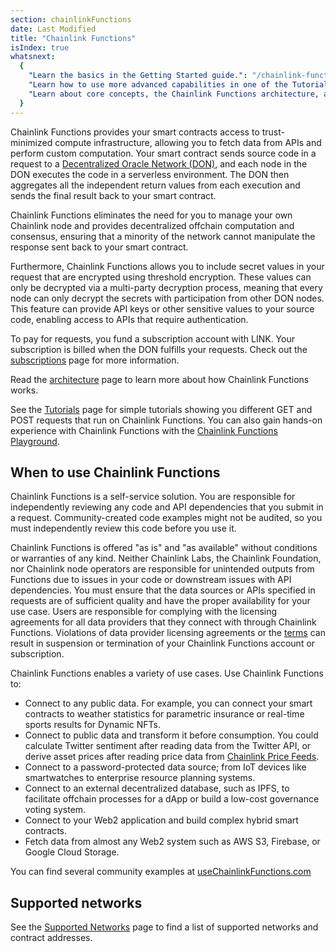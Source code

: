```yaml
---
section: chainlinkFunctions
date: Last Modified
title: "Chainlink Functions"
isIndex: true
whatsnext:
  {
    "Learn the basics in the Getting Started guide.": "/chainlink-functions/getting-started",
    "Learn how to use more advanced capabilities in one of the Tutorials.": "/chainlink-functions/tutorials",
    "Learn about core concepts, the Chainlink Functions architecture, and billing.": "/chainlink-functions/resources",
  }
---
```



Chainlink Functions provides your smart contracts access to trust-minimized compute infrastructure, allowing you to fetch data from APIs and perform custom computation. Your smart contract sends source code in a request to a [Decentralized Oracle Network (DON)](/chainlink-functions/resources/concepts), and each node in the DON executes the code in a serverless environment. The DON then aggregates all the independent return values from each execution and sends the final result back to your smart contract.

Chainlink Functions eliminates the need for you to manage your own Chainlink node and provides decentralized offchain computation and consensus, ensuring that a minority of the network cannot manipulate the response sent back to your smart contract.

Furthermore, Chainlink Functions allows you to include secret values in your request that are encrypted using threshold encryption. These values can only be decrypted via a multi-party decryption process, meaning that every node can only decrypt the secrets with participation from other DON nodes. This feature can provide API keys or other sensitive values to your source code, enabling access to APIs that require authentication.

To pay for requests, you fund a subscription account with LINK. Your subscription is billed when the DON fulfills your requests. Check out the [subscriptions](/chainlink-functions/resources/subscriptions) page for more information.

Read the [architecture](/chainlink-functions/resources/architecture) page to learn more about how Chainlink Functions works.

See the [Tutorials](/chainlink-functions/tutorials) page for simple tutorials showing you different GET and POST requests that run on Chainlink Functions. You can also gain hands-on experience with Chainlink Functions with the [Chainlink Functions Playground](https://functions.chain.link/playground).

## When to use Chainlink Functions

<Aside type="note">
Chainlink Functions is a self-service solution. You are responsible for independently reviewing any code and API dependencies that you submit in a request. Community-created code examples might not be audited, so you must independently review this code before you use it.

Chainlink Functions is offered "as is" and "as available" without conditions or warranties of any kind. Neither Chainlink Labs, the Chainlink Foundation, nor Chainlink node operators are responsible for unintended outputs from Functions due to issues in your code or downstream issues with API dependencies. You must ensure that the data sources or APIs specified in requests are of sufficient quality and have the proper availability for your use case. Users are responsible for complying with the licensing agreements for all data providers that they connect with through Chainlink Functions. Violations of data provider licensing agreements or the [terms](https://chain.link/terms) can result in suspension or termination of your Chainlink Functions account or subscription.

</Aside>

Chainlink Functions enables a variety of use cases. Use Chainlink Functions to:

- Connect to any public data. For example, you can connect your smart contracts to weather statistics for parametric insurance or real-time sports results for Dynamic NFTs.
- Connect to public data and transform it before consumption. You could calculate Twitter sentiment after reading data from the Twitter API, or derive asset prices after reading price data from [Chainlink Price Feeds](/data-feeds/price-feeds).
- Connect to a password-protected data source; from IoT devices like smartwatches to enterprise resource planning systems.
- Connect to an external decentralized database, such as IPFS, to facilitate offchain processes for a dApp or build a low-cost governance voting system.
- Connect to your Web2 application and build complex hybrid smart contracts.
- Fetch data from almost any Web2 system such as AWS S3, Firebase, or Google Cloud Storage.

You can find several community examples at [useChainlinkFunctions.com](https://www.usechainlinkfunctions.com/)

## Supported networks

See the [Supported Networks](/chainlink-functions/supported-networks) page to find a list of supported networks and contract addresses.
